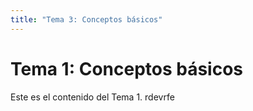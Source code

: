 ```yaml
---
title: "Tema 3: Conceptos básicos"
---
```

# Tema 1: Conceptos básicos

Este es el contenido del Tema 1.
rdevrfe